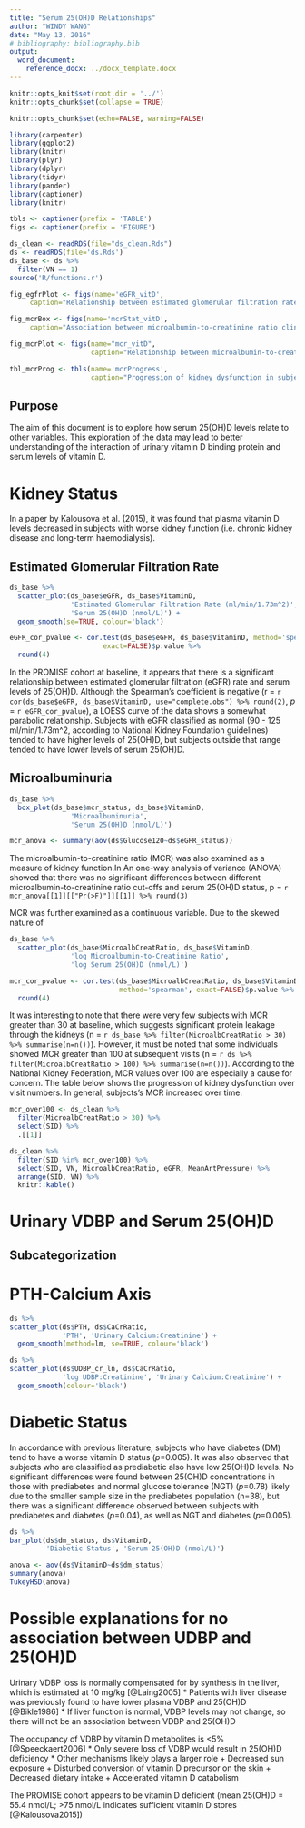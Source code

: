 ```yaml
---
title: "Serum 25(OH)D Relationships"
author: "WINDY WANG"
date: "May 13, 2016"
# bibliography: bibliography.bib
output: 
  word_document:
    reference_docx: ../docx_template.docx
---
```


```r
knitr::opts_knit$set(root.dir = '../')
knitr::opts_chunk$set(collapse = TRUE)
```

```r
knitr::opts_chunk$set(echo=FALSE, warning=FALSE)

library(carpenter)
library(ggplot2)
library(knitr)
library(plyr)
library(dplyr)
library(tidyr)
library(pander)
library(captioner)
library(knitr)

tbls <- captioner(prefix = 'TABLE')
figs <- captioner(prefix = 'FIGURE')

ds_clean <- readRDS(file="ds_clean.Rds")
ds <- readRDS(file='ds.Rds')
ds_base <- ds %>% 
  filter(VN == 1)
source('R/functions.r')
```

```r
fig_egfrPlot <- figs(name='eGFR_vitD',
     caption="Relationship between estimated glomerular filtration rate and serum 25(OH)D concentrations.")

fig_mcrBox <- figs(name='mcrStat_vitD',
     caption="Association between microalbumin-to-creatinine ratio clinical categories and serum 25(OH)D concentrations.")

fig_mcrPlot <- figs(name="mcr_vitD",
                    caption="Relationship between microalbumin-to-creatinine ratio and serum 25(OH)D concentrations.")
```

```r
tbl_mcrProg <- tbls(name='mcrProgress',
                    caption="Progression of kidney dysfunction in subjects with high MCR values.")
```

## Purpose

The aim of this document is to explore how serum 25(OH)D levels relate to other variables. This exploration of the data may lead to better understanding of the interaction of urinary vitamin D binding protein and serum levels of vitamin D.

# Kidney Status

In a paper by Kalousova et al. (2015), it was found that plasma vitamin D levels decreased in subjects with worse kidney function (i.e. chronic kidney disease and long-term haemodialysis).

## Estimated Glomerular Filtration Rate

```r
ds_base %>% 
  scatter_plot(ds_base$eGFR, ds_base$VitaminD, 
               'Estimated Glomerular Filtration Rate (ml/min/1.73m^2)', 
               'Serum 25(OH)D (nmol/L)') +
  geom_smooth(se=TRUE, colour='black')

eGFR_cor_pvalue <- cor.test(ds_base$eGFR, ds_base$VitaminD, method='spearman', 
                       exact=FALSE)$p.value %>% 
  round(4)
```

In the PROMISE cohort at baseline, it appears that there is a significant relationship between estimated glomerular filtration (eGFR) rate and serum levels of 25(OH)D. Although the Spearman's coefficient is negative (r = `r cor(ds_base$eGFR, ds_base$VitaminD, use="complete.obs") %>% round(2)`, *p* = `r eGFR_cor_pvalue`), a LOESS curve of the data shows a somewhat parabolic relationship. Subjects with eGFR classified as normal (90 - 125 ml/min/1.73m^2, according to National Kidney Foundation guidelines) tended to have higher levels of 25(OH)D, but subjects outside that range tended to have lower levels of serum 25(OH)D.

## Microalbuminuria


```r
ds_base %>% 
  box_plot(ds_base$mcr_status, ds_base$VitaminD, 
               'Microalbuminuria', 
               'Serum 25(OH)D (nmol/L)')

mcr_anova <- summary(aov(ds$Glucose120~ds$eGFR_status))
```
The microalbumin-to-creatinine ratio (MCR) was also examined as a measure of kidney function.In 
An one-way analysis of variance (ANOVA) showed that there was no significant differences between different microalbumin-to-creatinine ratio cut-offs and serum 25(OH)D status, p = `r mcr_anova[[1]][["Pr(>F)"]][[1]] %>% round(3)`

MCR was further examined as a continuous variable. Due to the skewed nature of

```r
ds_base %>% 
  scatter_plot(ds_base$MicroalbCreatRatio, ds_base$VitaminD,
               'log Microalbumin-to-Creatinine Ratio',
               'log Serum 25(OH)D (nmol/L)')

mcr_cor_pvalue <- cor.test(ds_base$MicroalbCreatRatio, ds_base$VitaminD, 
                           method='spearman', exact=FALSE)$p.value %>% 
  round(4)
```

It was interesting to note that there were very few subjects with MCR greater than 30 at baseline, which suggests significant protein leakage through the kidneys (n = `r ds_base %>% filter(MicroalbCreatRatio > 30) %>% summarise(n=n())`). However, it must be noted that some individuals showed MCR greater than 100 at subsequent visits (n = `r ds %>% filter(MicroalbCreatRatio > 100) %>% summarise(n=n())`). According to the National Kidney Federation, MCR values over 100 are especially a cause for concern. The table below shows the progression of kidney dysfunction over visit numbers. In general, subjects's MCR increased over time.

```r
mcr_over100 <- ds_clean %>% 
  filter(MicroalbCreatRatio > 30) %>% 
  select(SID) %>% 
  .[[1]]

ds_clean %>% 
  filter(SID %in% mcr_over100) %>% 
  select(SID, VN, MicroalbCreatRatio, eGFR, MeanArtPressure) %>% 
  arrange(SID, VN) %>%
  knitr::kable()
```
# Urinary VDBP and Serum 25(OH)D

## Subcategorization


# PTH-Calcium Axis

```r
ds %>%
scatter_plot(ds$PTH, ds$CaCrRatio,
             'PTH', 'Urinary Calcium:Creatinine') +
  geom_smooth(method=lm, se=TRUE, colour='black')
```

```r
ds %>%
scatter_plot(ds$UDBP_cr_ln, ds$CaCrRatio,
             'log UDBP:Creatinine', 'Urinary Calcium:Creatinine') +
  geom_smooth(colour='black')
```


# Diabetic Status

In accordance with previous literature, subjects who have diabetes (DM) tend to have a worse vitamin D status (*p*=0.005). It was also observed that subjects who are classified as prediabetic also have low 25(OH)D levels. No significant differences were found between 25(OH)D concentrations in those with prediabetes and normal glucose tolerance (NGT) (*p*=0.78) likely due to the smaller sample size in the prediabetes population (n=38), but there was a significant difference observed between subjects with prediabetes and diabetes (*p*=0.04), as well as NGT and diabetes (*p*=0.005).

```r
ds %>%
bar_plot(ds$dm_status, ds$VitaminD,
         'Diabetic Status', 'Serum 25(OH)D (nmol/L)')

anova <- aov(ds$VitaminD~ds$dm_status)
summary(anova)
TukeyHSD(anova)
```

# Possible explanations for no association between UDBP and 25(OH)D

Urinary VDBP loss is normally compensated for by synthesis in the liver, which is estimated at 10 mg/kg [@Laing2005]
* Patients with liver disease was previously found to have lower plasma VDBP and 25(OH)D [@Bikle1986]
* If liver function is normal, VDBP levels may not change, so there will not be an association between VDBP and 25(OH)D

The occupancy of VDBP by vitamin D metabolites is <5% [@Speeckaert2006]
* Only severe loss of VDBP would result in 25(OH)D deficiency
* Other mechanisms likely plays a larger role
    + Decreased sun exposure
    + Disturbed conversion of vitamin D precursor on the skin
    + Decreased dietary intake
    + Accelerated vitamin D catabolism

The PROMISE cohort appears to be vitamin D deficient (mean 25(OH)D = 55.4 nmol/L; >75 nmol/L indicates sufficient vitamin D stores [@Kalousova2015])

